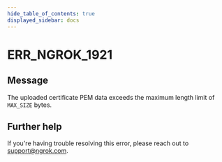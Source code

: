 ```yaml
---
hide_table_of_contents: true
displayed_sidebar: docs
---
```



# ERR_NGROK_1921

## Message

The uploaded certificate PEM data exceeds the maximum length limit of `MAX_SIZE` bytes.

<ErrorDetails error="err_ngrok_1921" />

## Further help

If you're having trouble resolving this error, please reach out to [support@ngrok.com](mailto:support@ngrok.com?subject=Help%20with%20ERR_NGROK_1921).
